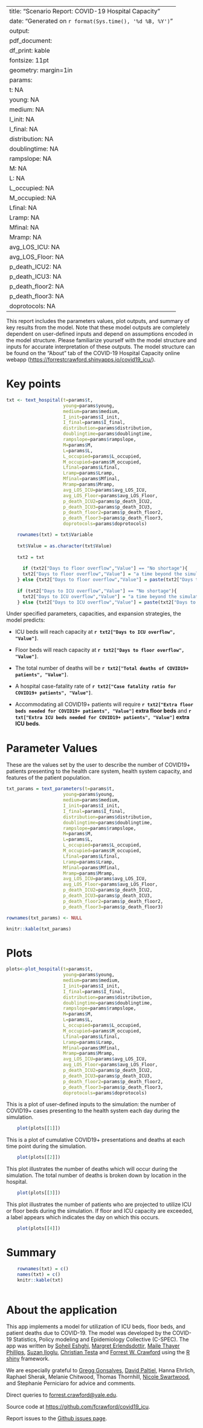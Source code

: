 
---
title: "Scenario Report: COVID-19 Hospital Capacity"
date: "Generated on `r format(Sys.time(), '%d %B, %Y')`"
output: 
  pdf_document:
    df_print: kable
fontsize: 11pt
geometry: margin=1in
params:
  t: NA
  young: NA
  medium: NA
  I_init: NA
  I_final: NA
  distribution: NA
  doublingtime: NA
  rampslope: NA
  M: NA
  L: NA
  L_occupied: NA 
  M_occupied: NA 
  Lfinal: NA 
  Lramp: NA 
  Mfinal: NA 
  Mramp: NA 
  avg_LOS_ICU: NA
  avg_LOS_Floor: NA
  p_death_ICU2: NA
  p_death_ICU3: NA
  p_death_floor2: NA
  p_death_floor3: NA
  doprotocols: NA
---

This report includes the parameters values, plot outputs, and summary of key results from the model.  Note that these model outputs are completely dependent on user-defined inputs and depend on assumptions encoded in the model structure. Please familiarize yourself with the model structure and inputs for accurate interpretation of these outputs.  The model structure can be found on the "About" tab of the COVID-19 Hospital Capacity online webapp (<https://forrestcrawford.shinyapps.io/covid19_icu/>).

# Key points

```r
txt <- text_hospital(t=params$t,
                     young=params$young,
                     medium=params$medium,
                     I_init=params$I_init,
                     I_final=params$I_final,
                     distribution=params$distribution,
                     doublingtime=params$doublingtime,
                     rampslope=params$rampslope,
                     M=params$M,
                     L=params$L,
                     L_occupied=params$L_occupied,
                     M_occupied=params$M_occupied,
                     Lfinal=params$Lfinal,
                     Lramp=params$Lramp,
                     Mfinal=params$Mfinal,
                     Mramp=params$Mramp,
                     avg_LOS_ICU=params$avg_LOS_ICU,
                     avg_LOS_Floor=params$avg_LOS_Floor,
                     p_death_ICU2=params$p_death_ICU2,
                     p_death_ICU3=params$p_death_ICU3,
                     p_death_floor2=params$p_death_floor2,
                     p_death_floor3=params$p_death_floor3,
                     doprotocols=params$doprotocols)

    rownames(txt) = txt$Variable
     
    txt$Value = as.character(txt$Value)
    
    txt2 = txt
    
      if (txt2["Days to floor overflow","Value"] == "No shortage"){
      txt2["Days to floor overflow","Value"] = "a time beyond the simulation"
    } else {txt2["Days to floor overflow","Value"] = paste(txt2["Days to floor overflow","Value"], " days")}
    
    if (txt2["Days to ICU overflow","Value"] == "No shortage"){
      txt2["Days to ICU overflow","Value"] = "a time beyond the simulation"
    } else {txt2["Days to ICU overflow","Value"] = paste(txt2["Days to ICU overflow","Value"], " days")}

```
   
Under specified parameters, capacities, and expansion strategies, the model predicts:

* ICU beds will reach capacity at **`r txt2["Days to ICU overflow", "Value"]`**.

* Floor beds will reach capacity at **`r txt2["Days to floor overflow", "Value"]`**.

* The total number of deaths will be **`r txt2["Total deaths of COVID19+ patients", "Value"]`**.

* A hospital case-fatality rate of **`r txt2["Case fatality ratio for COVID19+ patients", "Value"]`**.

* Accommodating all COVID19+ patients will require **`r txt2["Extra floor beds needed for COVID19+ patients", "Value"]` extra floor beds** and **`r txt["Extra ICU beds needed for COVID19+ patients", "Value"]` extra ICU beds**.

# Parameter Values 

These are the values set by the user to describe the number of COVID19+ patients presenting to the health care system, health system capacity, and features of the patient population.

```r
txt_params = text_parameters(t=params$t,
                     young=params$young,
                     medium=params$medium,
                     I_init=params$I_init,
                     I_final=params$I_final,
                     distribution=params$distribution,
                     doublingtime=params$doublingtime,
                     rampslope=params$rampslope,
                     M=params$M,
                     L=params$L,
                     L_occupied=params$L_occupied,
                     M_occupied=params$M_occupied,
                     Lfinal=params$Lfinal,
                     Lramp=params$Lramp,
                     Mfinal=params$Mfinal,
                     Mramp=params$Mramp,
                     avg_LOS_ICU=params$avg_LOS_ICU,
                     avg_LOS_Floor=params$avg_LOS_Floor,
                     p_death_ICU2=params$p_death_ICU2,
                     p_death_ICU3=params$p_death_ICU3,
                     p_death_floor2=params$p_death_floor2,
                     p_death_floor3=params$p_death_floor3)

rownames(txt_params) <- NULL

knitr::kable(txt_params)
```

# Plots 

```r
plots<-plot_hospital(t=params$t,
                     young=params$young,
                     medium=params$medium,
                     I_init=params$I_init,
                     I_final=params$I_final,
                     distribution=params$distribution,
                     doublingtime=params$doublingtime,
                     rampslope=params$rampslope,
                     M=params$M,
                     L=params$L,
                     L_occupied=params$L_occupied,
                     M_occupied=params$M_occupied,
                     Lfinal=params$Lfinal,
                     Lramp=params$Lramp,
                     Mfinal=params$Mfinal,
                     Mramp=params$Mramp,
                     avg_LOS_ICU=params$avg_LOS_ICU,
                     avg_LOS_Floor=params$avg_LOS_Floor,
                     p_death_ICU2=params$p_death_ICU2,
                     p_death_ICU3=params$p_death_ICU3,
                     p_death_floor2=params$p_death_floor2,
                     p_death_floor3=params$p_death_floor3,
                     doprotocols=params$doprotocols)
```


This is a plot of user-defined inputs to the simulation: the number of COVID19+ cases presenting to the health system each day during the simulation.

```r
    plot(plots[[1]]) 
```

\newpage

This is a plot of cumulative COVID19+ presentations and deaths at each time point during the simulation.

```r
    plot(plots[[2]])
```


This plot illustrates the number of deaths which will occur during the simulation.  The total number of deaths is broken down by location in the hospital.

```r
    plot(plots[[3]])
```

\newpage

This plot illustrates the number of patients who are projected to utilize ICU or floor beds during the simulation.  If floor and ICU capacity are exceeded, a label appears which indicates the day on which this occurs.

```r
    plot(plots[[4]]) 
```

# Summary 

```r
    rownames(txt) = c()
    names(txt) = c()
    knitr::kable(txt)
    
```


\newpage

# About the application

This app implements a model for utilization of ICU beds, floor beds, and patient deaths due to COVID-19.  The model was developed by the COVID-19 Statistics,
Policy modeling and Epidemiology Collective (C-SPEC).  The app was written by [Soheil Eshghi](http://www.soheileshghi.com/), [Margret Erlendsdottir](https://medicine.yale.edu/profile/margret_erlendsdottir/), 
[Maile Thayer Phillips](https://medicine.yale.edu/profile/maile_phillips/), [Suzan Iloglu](https://medicine.yale.edu/profile/suzan_iloglu/), [Christian Testa](https://ctesta.com) 
and [Forrest W. Crawford](http://www.crawfordlab.io) using the [R](http://www.r-project.org) [shiny](http://shiny.rstudio.com/) framework. 

We are especially grateful to [Gregg Gonsalves](https://medicine.yale.edu/profile/gregg_gonsalves/), [David Paltiel](https://medicine.yale.edu/profile/david_paltiel/),
Hanna Ehrlich, Raphael Sherak,  Melanie Chitwood, Thomas Thornhill, [Nicole Swartwood](https://prevention-policy-modeling-lab.sph.harvard.edu/nicole-swartwood/), 
and Stephanie Perniciaro for advice and comments.  

Direct queries to <forrest.crawford@yale.edu>.

Source code at <https://github.com/fcrawford/covid19_icu>. 

Report issues to the [Github issues page](https://github.com/fcrawford/covid19_icu/issues).


